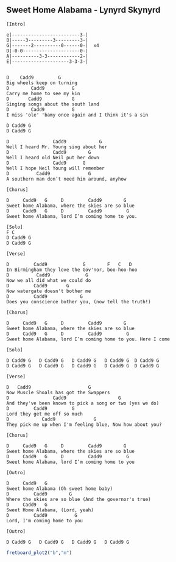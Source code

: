 ## Sweet Home Alabama - Lynyrd Skynyrd



```{}
[Intro]

e|-------------------------3-|
B|-----3---------3---------3-|
G|-------2----------0------0-|  x4
D|-0-0---------------------0-|     
A|----------3-3------------2-|
E|---------------------3-3-3-|


D    Cadd9         G
Big wheels keep on turning
D        Cadd9          G
Carry me home to see my kin
D       Cadd9           G
Singing songs about the south land
D        Cadd9          G                            
I miss 'ole' 'bamy once again and I think it's a sin

D Cadd9 G 
D Cadd9 G 

D                Cadd9            G
Well I heard Mr. Young sing about her
D                Cadd9        G
Well I heard old Neil put her down
D                Cadd9      G
Well I hope Neil Young will remember
D          Cadd9              G                
A southern man don’t need him around, anyhow

[Chorus]

D     Cadd9   G     D         Cadd9        G         
Sweet home Alabama, where the skies are so blue
D     Cadd9   G     D         Cadd9         G      
Sweet home Alabama, lord I’m coming home to you.

[Solo]
F C
D Cadd9 G 
D Cadd9 G 

[Verse]

D         Cadd9             G        F   C   D
In Birmingham they love the Gov'nor, boo-hoo-hoo
D          Cadd9             G
Now we all did what we could do
D         Cadd9       G
Now watergate doesn't bother me
D         Cadd9            G
Does you conscience bother you, (now tell the truth!)

[Chorus]

D     Cadd9   G     D         Cadd9        G         
Sweet home Alabama, where the skies are so blue
D     Cadd9   G     D         Cadd9         G      
Sweet home Alabama, lord I’m coming home to you. Here I come

[Solo]

D Cadd9 G   D Cadd9 G   D Cadd9 G   D Cadd9 G  D Cadd9 G   
D Cadd9 G   D Cadd9 G   D Cadd9 G   D Cadd9 G  D Cadd9 G 

[Verse]

D   Cadd9                     G
Now Muscle Shoals has got the Swappers
D                Cadd9                   G
And they've been known to pick a song or two (yes we do)
D         Cadd9         G
Lord they get me off so much
D            Cadd9              G    
They pick me up when I'm feeling blue, Now how about you?

[Chorus]

D     Cadd9   G     D         Cadd9        G         
Sweet home Alabama, where the skies are so blue
D     Cadd9   G     D         Cadd9         G      
Sweet home Alabama, lord I’m coming home to you

[Outro]

D     Cadd9   G      
Sweet home Alabama (Oh sweet home baby)
D         Cadd9        G    
Where the skies are so blue (And the governor's true)
D     Cadd9   G
Sweet Home Alabama, (Lord, yeah)
D         Cadd9          G
Lord, I'm coming home to you

[Outro]

D Cadd9 G   D Cadd9 G   D Cadd9 G   D Cadd9 G
```


```r
fretboard_plot2("b","m")
```
